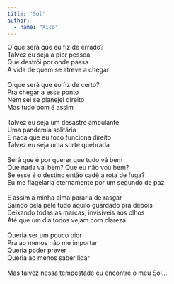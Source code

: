 ```yaml
---
title: 'Sol'
author: 
  - name: "Xico"
---
```


| O que será que eu fiz de errado?
| Talvez eu seja a pior pessoa
| Que destrói por onde passa
| A vida de quem se atreve a chegar
| 
| O que será que eu fiz de certo?
| Pra chegar a esse ponto
| Nem sei se planejei direito
| Mas tudo bom é assim
| 
| Talvez eu seja um desastre ambulante
| Uma pandemia solitária 
| E nada que eu toco funciona direito
| Talvez eu seja uma sorte quebrada
| 
| Será que é por querer que tudo vá bem
| Que nada vai bem? Que eu não vou bem?
| Se esse é o destino então cadê a rota de fuga?
| Eu me flagelaria eternamente por um segundo de paz 
| 
| E assim a minha alma pararia de rasgar
| Saindo pela pele tudo aquilo guardado pra depois
| Deixando todas as marcas, invisíveis aos olhos
| Até que um dia todos vejam com clareza
| 
| Queria ser um pouco pior
| Pra ao menos não me importar
| Queria poder prever
| Queria ao menos saber lidar
| 
| Mas talvez nessa tempestade eu encontre o meu Sol…

<a href="https://instagram.com/xicoszn"><i class="bi bi-instagram"></i></a>